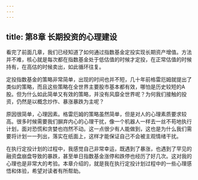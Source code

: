 ```yaml
---
---
---
```

title: 第8章 长期投资的心理建设
---







看完了前面几章，我们已经知道了如何通过指数基金定投实现长期资产增值。方法并不难，核心就是每次都在指数基金处于低估值的时候才定投，在正常估值的时候持有，在高估的时候卖出，如此循环往复。

定投指数基金的策略非常简单，出现的时间也并不短，几十年前格雷厄姆就提出了类似的策略，而且这些策略在全世界主要股市基本都有效，哪怕是历史较短的A股。但为什么如此简单又有效的策略，并没有风靡全世界呢？为何我们接触的投资，仍然是以概念炒作、暴涨暴跌为主呢？

原因很简单，心理因素。格雷厄姆的策略虽然简单，但是对人的心理素质要求较高。很多时候需要我们摒弃内心的心理干扰，像一个机器人一样去一丝不苟地执行计划，面对恐慌和贪婪也岿然不动。这一点很少有人能做到，这也是为什么我们需要将计划一一列出，落实在纸面上，这样才能保证自己不会被主观情绪干扰。

在执行定投计划的过程中，我感觉自己非常幸运，既遇到了暴涨，也遇到了罕见的融资盘崩盘导致的暴跌，甚至单日指数基金涨停和跌停也经历了好几次。这对我的心理也是非常大的考验。本章介绍的，就是我在执行定投计划过程中的一些心理感悟和体验，希望对读者有所帮助。